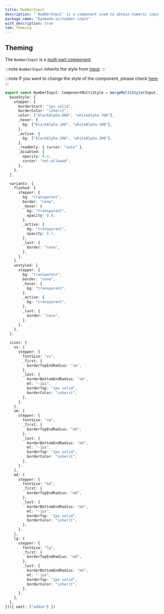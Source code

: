 ```yaml
---
title: NumberInput
description: "`NumberInput` is a component used to obtain numeric input from the user."
package_name: "@yamada-ui/number-input"
with_description: true
tab: Theming
---
```


## Theming

The `NumberInput` is a [multi part component](/styled-system/theming/component-style#multi-part-components).

:::note
`NumberInput` inherits the style from [Input](/components/forms/input).
:::

:::note
If you want to change the style of the component, please check [here](/styled-system/theming/customize-theme#changing-the-style-of-components).
:::

```ts
export const NumberInput: ComponentMultiStyle = mergeMultiStyle(Input, {
  baseStyle: {
    stepper: {
      borderStart: "1px solid",
      borderColor: "inherit",
      color: ["blackAlpha.600", "whiteAlpha.700"],
      _hover: {
        bg: ["blackAlpha.100", "whiteAlpha.100"],
      },
      _active: {
        bg: ["blackAlpha.200", "whiteAlpha.200"],
      },
      _readOnly: { cursor: "auto" },
      _disabled: {
        opacity: 0.4,
        cursor: "not-allowed",
      },
    },
  },

  variants: {
    flushed: {
      stepper: {
        bg: "transparent",
        border: "none",
        _hover: {
          bg: "transparent",
          opacity: 0.8,
        },
        _active: {
          bg: "transparent",
          opacity: 0.7,
        },
        _last: {
          border: "none",
        },
      },
    },
    unstyled: {
      stepper: {
        bg: "transparent",
        border: "none",
        _hover: {
          bg: "transparent",
        },
        _active: {
          bg: "transparent",
        },
        _last: {
          border: "none",
        },
      },
    },
  },

  sizes: {
    xs: {
      stepper: {
        fontSize: "xs",
        _first: {
          borderTopEndRadius: "sm",
        },
        _last: {
          borderBottomEndRadius: "sm",
          mt: "-1px",
          borderTop: "1px solid",
          borderColor: "inherit",
        },
      },
    },
    sm: {
      stepper: {
        fontSize: "sm",
        _first: {
          borderTopEndRadius: "md",
        },
        _last: {
          borderBottomEndRadius: "md",
          mt: "-1px",
          borderTop: "1px solid",
          borderColor: "inherit",
        },
      },
    },
    md: {
      stepper: {
        fontSize: "md",
        _first: {
          borderTopEndRadius: "md",
        },
        _last: {
          borderBottomEndRadius: "md",
          mt: "-1px",
          borderTop: "1px solid",
          borderColor: "inherit",
        },
      },
    },
    lg: {
      stepper: {
        fontSize: "lg",
        _first: {
          borderTopEndRadius: "md",
        },
        _last: {
          borderBottomEndRadius: "md",
          mt: "-1px",
          borderTop: "1px solid",
          borderColor: "inherit",
        },
      },
    },
  },
})({ omit: ["addon"] })
```
